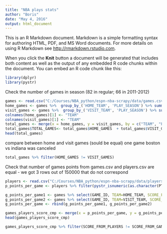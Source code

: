 ```yaml
---
title: "NBA plays stats"
author: "Boris"
date: "May 4, 2016"
output: html_document
---
```


This is an R Markdown document. Markdown is a simple formatting syntax for authoring HTML, PDF, and MS Word documents. For more details on using R Markdown see <http://rmarkdown.rstudio.com>.

When you click the **Knit** button a document will be generated that includes both content as well as the output of any embedded R code chunks within the document. You can embed an R code chunk like this:



```r
library(dplyr)
library(pystr)
```


Check the number of games in season (82 in regular; 66 in 2011-2012)
```r

games <- read.csv("C:/Courses/NBA_python/espn-nba-scrapy/data/games.csv", header=T)
home_games <- games %>%  group_by_('HOME_TEAM', 'PLAY_SEASON') %>% summarise(HOME_GAMES =n())
visit_games <- games %>%  group_by_('VISIT_TEAM', 'PLAY_SEASON') %>% summarise(VISIT_GAMES =n())
colnames(home_games)[1] <- "TEAM"
colnames(visit_games)[1] <- "TEAM"
total_games <- merge(x = home_games, y = visit_games, by = c("TEAM", "PLAY_SEASON"), all = TRUE)
total_games$TOTAL_GAMES<- total_games$HOME_GAMES  + total_games$VISIT_GAMES
head(total_games)
```

compare between home and visit games (sould be equal)
one game boston vs indiana was canceled
```r
total_games %>% filter(HOME_GAMES != VISIT_GAMES)
```


Check that number of games points from games.csv and players.csv are equal - we got 3 rows out of 150000 that do not correspond

```r
players <- read.csv("C:/Courses/NBA_python/espn-nba-scrapy/data/players.csv", header=T)
p_points_per_game <- players %>% filter(pystr_isnumeric(as.character(PTS))) %>% mutate(PTS =  as.numeric(as.character(PTS))) %>% group_by_('GAME_ID', 'TEAM') %>% summarise(SCORE_FROM_PLAYERS=sum(PTS))

g_points_per_game1 <- games %>% select(GAME_ID, TEAM=HOME_TEAM, SCORE_FROM_GAMES=HOME_TEAM_SCORE) 
g_points_per_game2 <- games %>% select(GAME_ID, TEAM=VISIT_TEAM, SCORE_FROM_GAMES=VISIT_TEAM_SCORE) 
g_points_per_game <- rbind(g_points_per_game1, g_points_per_game2)

games_players_score_cmp <- merge(x = p_points_per_game, y = g_points_per_game, by = c("GAME_ID", "TEAM"), all = TRUE)
head(games_players_score_cmp)

games_players_score_cmp %>% filter(SCORE_FROM_PLAYERS != SCORE_FROM_GAMES)


```
